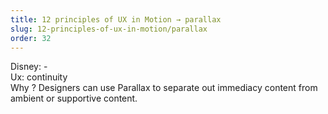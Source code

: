 ```yaml
---
title: 12 principles of UX in Motion → parallax
slug: 12-principles-of-ux-in-motion/parallax
order: 32
---
```


<SlideTemplate title="Principle 10: Parallax">
    
Disney: -  
Ux: continuity  
Why ? Designers can use Parallax to separate out immediacy content from ambient or supportive content.  

</SlideTemplate>